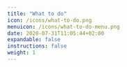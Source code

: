 ```yaml
---
title: "What to do"
icon: /icons/what-to-do.png
menuicon: /icons/what-to-do-menu.png
date: 2020-07-31T11:05:44+02:00
expandable: false
instructions: false
weight: 1
---
```

